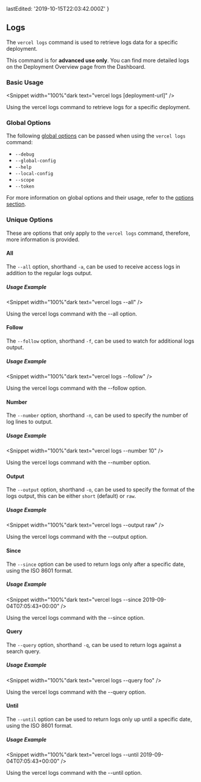 
  lastEdited: '2019-10-15T22:03:42.000Z'
}

## Logs

The `vercel logs` command is used to retrieve logs data for a specific deployment.

<Note type="warning">
  This command is for <b>advanced use only</b>. You can find more detailed logs
  on the Deployment Overview page from the <OrgName /> Dashboard.
</Note>

### Basic Usage

<Snippet width="100%"dark text="vercel logs [deployment-url]" />
<Caption>Using the <InlineCode>vercel logs</InlineCode> command to retrieve logs for a specific deployment.</Caption>

### Global Options

The following [global options](#options) can be passed when using the `vercel logs` command:

- `--debug`
- `--global-config`
- `--help`
- `--local-config`
- `--scope`
- `--token`

For more information on global options and their usage, refer to the [options section](#options).

### Unique Options

These are options that only apply to the `vercel logs` command, therefore, more information is provided.

#### All

The `--all` option, shorthand `-a`, can be used to receive access logs in addition to the regular logs output.

##### Usage Example

<Snippet width="100%"dark text="vercel logs --all" />
<Caption>Using the <InlineCode>vercel logs</InlineCode> command with the <InlineCode>--all</InlineCode> option.</Caption>

#### Follow

The `--follow` option, shorthand `-f`, can be used to watch for additional logs output.

##### Usage Example

<Snippet width="100%"dark text="vercel logs --follow" />
<Caption>Using the <InlineCode>vercel logs</InlineCode> command with the <InlineCode>--follow</InlineCode> option.</Caption>

#### Number

The `--number` option, shorthand `-n`, can be used to specify the number of log lines to output.

##### Usage Example

<Snippet width="100%"dark text="vercel logs --number 10" />
<Caption>Using the <InlineCode>vercel logs</InlineCode> command with the <InlineCode>--number</InlineCode> option.</Caption>

#### Output

The `--output` option, shorthand `-o`, can be used to specify the format of the logs output, this can be either `short` (default) or `raw`.

##### Usage Example

<Snippet width="100%"dark text="vercel logs --output raw" />
<Caption>Using the <InlineCode>vercel logs</InlineCode> command with the <InlineCode>--output</InlineCode> option.</Caption>

#### Since

The `--since` option can be used to return logs only after a specific date, using the ISO 8601 format.

##### Usage Example

<Snippet width="100%"dark text="vercel logs --since 2019-09-04T07:05:43+00:00" />
<Caption>Using the <InlineCode>vercel logs</InlineCode> command with the <InlineCode>--since</InlineCode> option.</Caption>

#### Query

The `--query` option, shorthand `-q`, can be used to return logs against a search query.

##### Usage Example

<Snippet width="100%"dark text="vercel logs --query foo" />
<Caption>Using the <InlineCode>vercel logs</InlineCode> command with the <InlineCode>--query</InlineCode> option.</Caption>

#### Until

The `--until` option can be used to return logs only up until a specific date, using the ISO 8601 format.

##### Usage Example

<Snippet width="100%"dark text="vercel logs --until 2019-09-04T07:05:43+00:00" />
<Caption>Using the <InlineCode>vercel logs</InlineCode> command with the <InlineCode>--until</InlineCode> option.</Caption>
